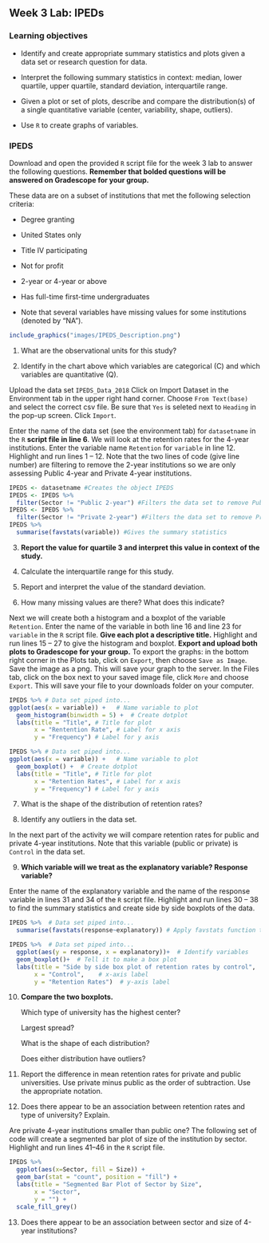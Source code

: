 ## Week 3 Lab:  IPEDs

\setstretch{1}

### Learning objectives

* Identify and create appropriate summary statistics and plots
  given a data set or research question for data.

* Interpret the following summary statistics in context:
  median, lower quartile, upper quartile,
  standard deviation, interquartile range.

* Given a plot or set of plots, describe and compare the distribution(s)
  of a single quantitative variable
  (center, variability, shape, outliers).
  
* Use `R` to create graphs of variables.

### IPEDS

Download and open the provided `R` script file for the week 3 lab to answer the following questions.  **Remember that bolded questions will be answered on Gradescope for your group.**

These data are on a subset of institutions that met the following selection criteria:

*	Degree granting 

* United States only

* Title IV participating

* Not for profit

* 2-year or 4-year or above

* Has full-time first-time undergraduates

* Note that several variables have missing values for some institutions (denoted by “NA”).

```r
include_graphics("images/IPEDS_Description.png")
```

1. What are the observational units for this study?

\vspace{0.3in}

2. Identify in the chart above which variables are categorical (C) and which variables are quantitative (Q).

\vspace{0.2in}

Upload the data set `IPEDS_Data_2018` Click on Import Dataset in the Environment tab in the upper right hand corner.  Choose `From Text(base)` and select the correct csv file.  Be sure that `Yes` is seleted next to `Heading` in the pop-up screen.  Click `Import`.

Enter the name of the data set (see the environment tab) for `datasetname` in the `R` **script file in line 6**.  We will look at the retention rates for the 4-year institutions.  Enter the variable name `Retention` for `variable` in line 12.  Highlight and run lines 1 -- 12.  Note that the two lines of code (give line number) are filtering to remove the 2-year institutions so we are only assessing Public 4-year and Private 4-year institutions.  

```r
IPEDS <- datasetname #Creates the object IPEDS 
IPEDS <- IPEDS %>%
  filter(Sector != "Public 2-year") #Filters the data set to remove Public 2-year
IPEDS <- IPEDS %>%
  filter(Sector != "Private 2-year") #Filters the data set to remove Private 2-year
IPEDS %>%
  summarise(favstats(variable)) #Gives the summary statistics
```

3.  **Report the value for quartile 3 and interpret this value in context of the study.**

\vspace{1in}

4.  Calculate the interquartile range for this study.

\vspace{0.5in}

5. Report and interpret the value of the standard deviation.

\vspace{1in}

6.  How many missing values are there?  What does this indicate?

\vspace{0.8in}

Next we will create both a histogram and a boxplot of the variable `Retention`.  Enter the name of the variable in both line 16 and line 23 for `variable` in the `R` script file.  **Give each plot a descriptive title.**  Highlight and run lines 15 -- 27 to give the histogram and boxplot. **Export and upload both plots to Gradescope for your group.**  To export the graphs:  in the bottom right corner in the Plots tab, click on `Export`, then choose `Save as Image`.  Save the image as a png.  This will save your graph to the server.  In the Files tab, click on the box next to your saved image file, click `More` and choose `Export`.  This will save your file to your downloads folder on your computer.

```r
IPEDS %>% # Data set piped into...
ggplot(aes(x = variable)) +   # Name variable to plot
  geom_histogram(binwidth = 5) +  # Create dotplot
  labs(title = "Title", # Title for plot
       x = "Rentention Rate", # Label for x axis
       y = "Frequency") # Label for y axis
```

```r
IPEDS %>% # Data set piped into...
ggplot(aes(x = variable)) +   # Name variable to plot
  geom_boxplot() +  # Create dotplot
  labs(title = "Title", # Title for plot
       x = "Retention Rates", # Label for x axis
       y = "Frequency") # Label for y axis
```

7.  What is the shape of the distribution of retention rates?  

\vspace{0.3in}

8.  Identify any outliers in the data set.

\vspace{0.3in}

In the next part of the activity we will compare retention rates for public and private 4-year institutions.  Note that this variable (public or private) is `Control` in the data set.

9.  **Which variable will we treat as the explanatory variable?  Response variable?**

\vspace{0.8in}

Enter the name of the explanatory variable and the name of the response variable in lines 31 and 34 of the `R` script file.  Highlight and run lines 30 -- 38 to find the summary statistics and create side by side boxplots of the data.

```r
IPEDS %>%  # Data set piped into...
  summarise(favstats(response~explanatory)) # Apply favstats function to budget_mil and content rating
```

```r
IPEDS %>%  # Data set piped into...
  ggplot(aes(y = response, x = explanatory))+  # Identify variables
  geom_boxplot()+  # Tell it to make a box plot
  labs(title = "Side by side box plot of retention rates by control",  # Title
       x = "Control",    # x-axis label
       y = "Retention Rates")  # y-axis label
```

10.  **Compare the two boxplots.**
    
     Which type of university has the highest center?
     \vspace{0.3in}
     
     Largest spread?
     \vspace{0.3in}
     
     What is the shape of each distribution?
     \vspace{0.3in}
     
     Does either distribution have outliers?
     \vspace{0.3in}
     
11. Report the difference in mean retention rates for private and public universities.  Use private minus public as the order of subtraction.  Use the appropriate notation.

\vspace{0.8in}

12.  Does there appear to be an association between retention rates and type of university?  Explain.

\vspace{0.8in}

Are private 4-year institutions smaller than public one? The following set of code will create a segmented bar plot of size of the institution by sector.  Highlight and run lines 41--46 in the `R` script file.

```r
IPEDS %>%
  ggplot(aes(x=Sector, fill = Size)) +
  geom_bar(stat = "count", position = "fill") + 
  labs(title = "Segmented Bar Plot of Sector by Size",
       x = "Sector",
       y = "") +
  scale_fill_grey()
```


13.  Does there appear to be an association between sector and size of 4-year institutions?  

\vspace{0.5in}


\newpage